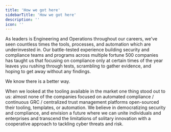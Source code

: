 ```yaml
---
title: 'How we got here'
sidebarTitle: 'How we got here'
description: ''
icon: ''
---
```


As leaders is Engineering and Operations throughout our careers, we've seen countless times the tools, processes, and automation which are underinvested in. Our battle-tested experience building security and compliance teams and programs across multiple fortune 500 companies has taught us that focusing on compliance only at certain times of the year leaves you rushing through tests, scrambling to gather evidence, and hoping to get away without any findings. 

We know there is a better way.

When we looked at the tooling available in the market one thing stood out to us: almost none of the companies focused on automated compliance / continuous GRC / centralized trust management platforms open-sourced their tooling, templates, or automation. We believe in democratizing security and compliance, and envision a future where we can unite individuals and enterprises and transcend the limitations of solitary innovation with a cooperative approach to tackling cyber threats and risk.